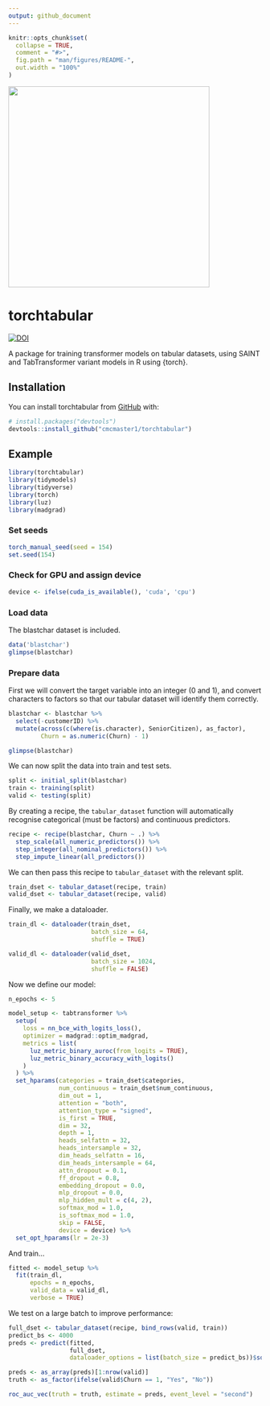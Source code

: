 ```yaml
---
output: github_document
---
```


<!-- README.md is generated from README.Rmd. Please edit that file -->

```r
knitr::opts_chunk$set(
  collapse = TRUE,
  comment = "#>",
  fig.path = "man/figures/README-",
  out.width = "100%"
)
```

<img src="assets/austin_mos.png" width="400"/>

# torchtabular

<!-- badges: start -->

[![DOI](https://zenodo.org/badge/378582235.svg)](https://zenodo.org/badge/latestdoi/378582235)

<!-- badges: end -->

A package for training transformer models on tabular datasets, using SAINT and TabTransformer variant models in R using {torch}.

## Installation

You can install torchtabular from [GitHub](https://github.com/) with:

``` r
# install.packages("devtools")
devtools::install_github("cmcmaster1/torchtabular")
```

## Example

```r
library(torchtabular)
library(tidymodels)
library(tidyverse)
library(torch)
library(luz)
library(madgrad)
```

### Set seeds
```r
torch_manual_seed(seed = 154)
set.seed(154)
```


### Check for GPU and assign device

```r
device <- ifelse(cuda_is_available(), 'cuda', 'cpu')
```

### Load data

The blastchar dataset is included.

```r
data('blastchar')
glimpse(blastchar)
```

### Prepare data

First we will convert the target variable into an integer (0 and 1), and convert characters to factors so that our tabular dataset will identify them correctly.

```r
blastchar <- blastchar %>%
  select(-customerID) %>% 
  mutate(across(c(where(is.character), SeniorCitizen), as_factor),
         Churn = as.numeric(Churn) - 1)

glimpse(blastchar)
```

We can now split the data into train and test sets.

```r
split <- initial_split(blastchar)
train <- training(split)
valid <- testing(split)
```

By creating a recipe, the `tabular_dataset` function will automatically recognise categorical (must be factors) and continuous predictors.

```r
recipe <- recipe(blastchar, Churn ~ .) %>%
  step_scale(all_numeric_predictors()) %>%
  step_integer(all_nominal_predictors()) %>% 
  step_impute_linear(all_predictors())
```

We can then pass this recipe to `tabular_dataset` with the relevant split.

```r
train_dset <- tabular_dataset(recipe, train)
valid_dset <- tabular_dataset(recipe, valid)
```

Finally, we make a dataloader.

```r
train_dl <- dataloader(train_dset,
                       batch_size = 64,
                       shuffle = TRUE)

valid_dl <- dataloader(valid_dset,
                       batch_size = 1024,
                       shuffle = FALSE)

```

Now we define our model:
```r
n_epochs <- 5

model_setup <- tabtransformer %>%
  setup(
    loss = nn_bce_with_logits_loss(),
    optimizer = madgrad::optim_madgrad,
    metrics = list(
      luz_metric_binary_auroc(from_logits = TRUE),
      luz_metric_binary_accuracy_with_logits()
    )
  ) %>%
  set_hparams(categories = train_dset$categories,
              num_continuous = train_dset$num_continuous,
              dim_out = 1,
              attention = "both",
              attention_type = "signed",
              is_first = TRUE,
              dim = 32,
              depth = 1,
              heads_selfattn = 32,
              heads_intersample = 32,
              dim_heads_selfattn = 16,
              dim_heads_intersample = 64,
              attn_dropout = 0.1,
              ff_dropout = 0.8,
              embedding_dropout = 0.0,
              mlp_dropout = 0.0,
              mlp_hidden_mult = c(4, 2),
              softmax_mod = 1.0,
              is_softmax_mod = 1.0,
              skip = FALSE,
              device = device) %>% 
  set_opt_hparams(lr = 2e-3) 
```

And train...
```r
fitted <- model_setup %>% 
  fit(train_dl,
      epochs = n_epochs,
      valid_data = valid_dl,
      verbose = TRUE)
```

We test on a large batch to improve performance:
```r
full_dset <- tabular_dataset(recipe, bind_rows(valid, train))
predict_bs <- 4000
preds <- predict(fitted, 
                 full_dset, 
                 dataloader_options = list(batch_size = predict_bs))$squeeze(-1)

preds <- as_array(preds)[1:nrow(valid)]
truth <- as_factor(ifelse(valid$Churn == 1, "Yes", "No"))

roc_auc_vec(truth = truth, estimate = preds, event_level = "second")
```






